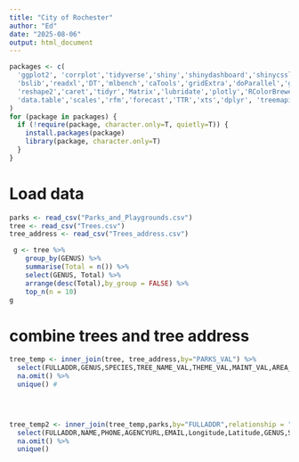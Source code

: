 ```yaml
---
title: "City of Rochester"
author: "Ed"
date: "2025-08-06"
output: html_document
---
```


```r

packages <- c(
  'ggplot2', 'corrplot','tidyverse','shiny','shinydashboard','shinycssloaders',
  'bslib','readxl','DT','mlbench','caTools','gridExtra','doParallel','grid',
  'reshape2','caret','tidyr','Matrix','lubridate','plotly','RColorBrewer',
  'data.table','scales','rfm','forecast','TTR','xts','dplyr', 'treemapify','leaflet'
)
for (package in packages) {
  if (!require(package, character.only=T, quietly=T)) {
    install.packages(package)
    library(package, character.only=T)
  }
}

```

# Load data
```r
parks <- read_csv("Parks_and_Playgrounds.csv")
tree <- read_csv("Trees.csv")
tree_address <- read_csv("Trees_address.csv")
```

```r
 g <- tree %>%
    group_by(GENUS) %>%
    summarise(Total = n()) %>%
    select(GENUS, Total) %>% 
    arrange(desc(Total),by_group = FALSE) %>%
    top_n(n = 10)
g
```

# combine trees and tree address
```r
tree_temp <- inner_join(tree, tree_address,by="PARKS_VAL") %>%
  select(FULLADDR,GENUS,SPECIES,TREE_NAME_VAL,THEME_VAL,MAINT_VAL,AREA_VAL) %>%
  na.omit() %>%
  unique() #


  

```

```r
tree_temp2 <- inner_join(tree_temp,parks,by="FULLADDR",relationship = "many-to-many") %>%
  select(FULLADDR,NAME,PHONE,AGENCYURL,EMAIL,Longitude,Latitude,GENUS,SPECIES,TREE_NAME_VAL,THEME_VAL,MAINT_VAL,AREA_VAL) %>%
  na.omit() %>%
  unique()
```
```r

```